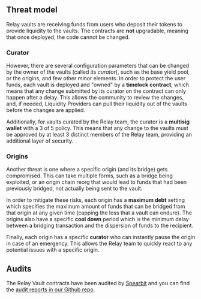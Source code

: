 ## Threat model

Relay vaults are receiving funds from users who deposit their tokens to provide liquidity to the vaults. The contracts are **not** upgradable, meaning that once deployed, the code cannot be changed.

### Curator

However, there are several configuration parameters that can be changed by the owner of the vaults (called its _curator_), such as the base yield pool, or the origins, and few other minor elements. In order to protect the user funds, each vault is deployed and "owned" by a **timelock contract**, which means that any change submitted by its curator on the contract can only happen after a delay. This allows the community to review the changes, and, if needed, Liquidity Providers can pull their liquidity out of the vaults before the changes are applied.

Additionally, for vaults curated by the Relay team, the curator is a **multisig wallet** with a 3 of 5 policy. This means that any change to the vaults must be approved by at least 3 distinct members of the Relay team, providing an additional layer of security.

### Origins

Another threat is one where a specific origin (and its bridge) gets compromised. This can take multiple forms, such as a bridge being exploited, or an origin chain reorg that would lead to funds that had been previously bridged, not actually being sent to the vault.

In order to mitigate these risks, each origin has a **maximum debt** setting which specifies the maximum amount of funds that can be bridged from that origin at any given time (capping the loss that a vault can endure). The origins also have a specific **cool down** period which is the minimum delay between a bridging transaction and the dispersion of funds to the recipient.

Finally, each origin has a specific **curator** who can instantly pause the origin in case of an emergency. This allows the Relay team to quickly react to any potential issues with a specific origin.

## Audits

The Relay Vault contracts have been audited by [Spearbit](https://spearbit.com/) and you can find the [audit reports in our Github repo](https://github.com/relayprotocol/relay-vaults/blob/main/docs/README.md).
